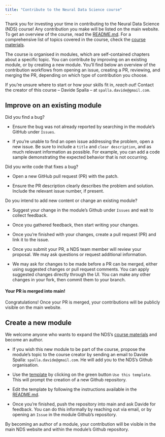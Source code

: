 ```yaml
---
title: "Contribute to the Neural Data Science course"
---
```

 
Thank you for investing your time in contributing to the Neural Data Science (NDS) course! Any contribution you make will be listed on the main website. To get an overview of the course, read the [README.md](https://github.com/neural-data-science-course/.github/blob/main/profile/README.md). For a comprehensive list of topics covered in the course, check the [course materials](https://neural-data-science-course.github.io/syllabus.html).

The course is organised in modules, which are self-contained chapters about a specific topic. You can contribute by improving on an existing module, or by creating a new module. You'll find below an overview of the contribution workflows from opening an issue, creating a PR, reviewing, and merging the PR, depending on which type of contribution you choose.

If you’re unsure where to start or how your skills fit in, *reach out*! Contact the creator of this course -- Davide Spalla -- at `spalla.davide@gmail.com`.

## Improve on an existing module

Did you find a bug? 

- Ensure the bug was not already reported by searching in the module's GitHub under `Issues`.

- If you're unable to find an open issue addressing the problem, open a new issue. Be sure to include a `title` and `clear description`, and as much relevant information as possible. For example, you can add a code sample demonstrating the expected behavior that is not occurring.

Did you write code that fixes a bug?

- Open a new GitHub pull request (PR) with the patch.

- Ensure the PR description clearly describes the problem and solution. Include the relevant issue number, if present.
 
Do you intend to add new content or change an existing module?

- Suggest your change in the module's Github under `Issues` and wait to collect feedback.

- Once you gathered feedback, then start writing your changes.

- Once you're finished with your changes, create a pull request (PR) and link it to the issue.

- Once you submit your PR, a NDS team member will review your proposal. We may ask questions or request additional information.

- We may ask for changes to be made before a PR can be merged, either using suggested changes or pull request comments. You can apply suggested changes directly through the UI. You can make any other changes in your fork, then commit them to your branch.

#### Your PR is merged into main! 

Congratulations! Once your PR is merged, your contributions will be publicly visible on the main website. 

## Create a new module

We welcome anyone who wants to expand the NDS's [course materials](https://neural-data-science-course.github.io/syllabus.html) and become an author.

- If you wish this new module to be part of the course, propose the module's topic to the course creator by sending an email to Davide Spalla: `spalla.davide@gmail.com`. He will add you to the NDS's Github organisation.

- Use the [template](https://github.com/neural-data-science-course/module-template) by clicking on the green button `Use this template`. This will prompt the creation of a new Github repository.

- Edit the template by following the instructions available in the [README.md](https://github.com/neural-data-science-course/module-template#readme).
 
- Once you're finished, push the repository into main and ask Davide for feedback. You can do this informally by reaching out via email, or by opening an `Issue` in the module Github's repository.

By becoming an author of a module, your contribution will be visible in the main NDS website and within the module's Github repository.  

